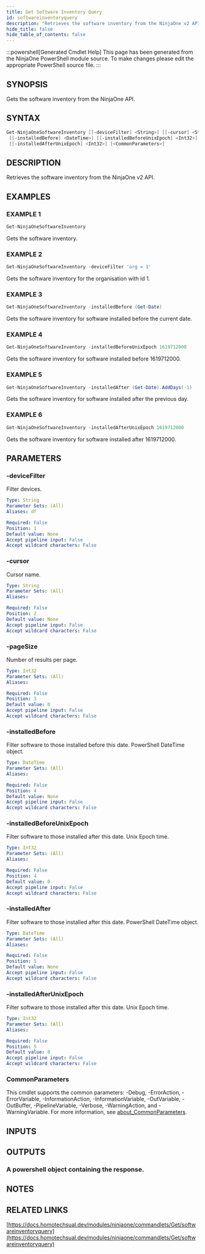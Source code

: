 ```yaml
---
title: Get Software Inventory Query
id: softwareinventoryquery
description: "Retrieves the software inventory from the NinjaOne v2 API."
hide_title: false
hide_table_of_contents: false
---
```


:::powershell[Generated Cmdlet Help]
This page has been generated from the NinjaOne PowerShell module source. To make changes please edit the appropriate PowerShell source file.
:::

## SYNOPSIS

Gets the software inventory from the NinjaOne API.

## SYNTAX

```powershell
Get-NinjaOneSoftwareInventory [[-deviceFilter] <String>] [[-cursor] <String>] [[-pageSize] <Int32>]
 [[-installedBefore] <DateTime>] [[-installedBeforeUnixEpoch] <Int32>] [[-installedAfter] <DateTime>]
 [[-installedAfterUnixEpoch] <Int32>] [<CommonParameters>]
```

## DESCRIPTION

Retrieves the software inventory from the NinjaOne v2 API.

## EXAMPLES

### EXAMPLE 1

```powershell
Get-NinjaOneSoftwareInventory
```

Gets the software inventory.

### EXAMPLE 2

```powershell
Get-NinjaOneSoftwareInventory -deviceFilter 'org = 1'
```

Gets the software inventory for the organisation with id 1.

### EXAMPLE 3

```powershell
Get-NinjaOneSoftwareInventory -installedBefore (Get-Date)
```

Gets the software inventory for software installed before the current date.

### EXAMPLE 4

```powershell
Get-NinjaOneSoftwareInventory -installedBeforeUnixEpoch 1619712000
```

Gets the software inventory for software installed before 1619712000.

### EXAMPLE 5

```powershell
Get-NinjaOneSoftwareInventory -installedAfter (Get-Date).AddDays(-1)
```

Gets the software inventory for software installed after the previous day.

### EXAMPLE 6

```powershell
Get-NinjaOneSoftwareInventory -installedAfterUnixEpoch 1619712000
```

Gets the software inventory for software installed after 1619712000.

## PARAMETERS

### -deviceFilter

Filter devices.

```yaml
Type: String
Parameter Sets: (All)
Aliases: df

Required: False
Position: 1
Default value: None
Accept pipeline input: False
Accept wildcard characters: False
```

### -cursor

Cursor name.

```yaml
Type: String
Parameter Sets: (All)
Aliases:

Required: False
Position: 2
Default value: None
Accept pipeline input: False
Accept wildcard characters: False
```

### -pageSize

Number of results per page.

```yaml
Type: Int32
Parameter Sets: (All)
Aliases:

Required: False
Position: 3
Default value: 0
Accept pipeline input: False
Accept wildcard characters: False
```

### -installedBefore

Filter software to those installed before this date.
PowerShell DateTime object.

```yaml
Type: DateTime
Parameter Sets: (All)
Aliases:

Required: False
Position: 4
Default value: None
Accept pipeline input: False
Accept wildcard characters: False
```

### -installedBeforeUnixEpoch

Filter software to those installed after this date.
Unix Epoch time.

```yaml
Type: Int32
Parameter Sets: (All)
Aliases:

Required: False
Position: 4
Default value: 0
Accept pipeline input: False
Accept wildcard characters: False
```

### -installedAfter

Filter software to those installed after this date.
PowerShell DateTime object.

```yaml
Type: DateTime
Parameter Sets: (All)
Aliases:

Required: False
Position: 5
Default value: None
Accept pipeline input: False
Accept wildcard characters: False
```

### -installedAfterUnixEpoch

Filter software to those installed after this date.
Unix Epoch time.

```yaml
Type: Int32
Parameter Sets: (All)
Aliases:

Required: False
Position: 5
Default value: 0
Accept pipeline input: False
Accept wildcard characters: False
```

### CommonParameters

This cmdlet supports the common parameters: -Debug, -ErrorAction, -ErrorVariable, -InformationAction, -InformationVariable, -OutVariable, -OutBuffer, -PipelineVariable, -Verbose, -WarningAction, and -WarningVariable. For more information, see [about_CommonParameters](http://go.microsoft.com/fwlink/?LinkID=113216).

## INPUTS

## OUTPUTS

### A powershell object containing the response.

## NOTES

## RELATED LINKS

[https://docs.homotechsual.dev/modules/ninjaone/commandlets/Get/softwareinventoryquery](https://docs.homotechsual.dev/modules/ninjaone/commandlets/Get/softwareinventoryquery)
